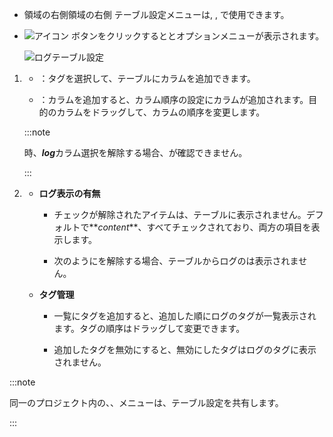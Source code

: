 - <InDoc pages="log-search,aws-log-search,log-exp,aws-log-exp"><LinkImage img="number-03.png" className="ico" />領域の右側</InDoc><InDoc pages="log-lt,aws-log-lt"><LinkImage img="number-02.png" className="ico" />領域の右側</InDoc> <UI>テーブル設定</UI>メニューは<Cmdname sid="logTail" className="uitext" />, <Cmdname sid="log_search" className="uitext" />, <Cmdname sid="logExplorer" className="uitext" />で使用できます。
- ![アイコン](/img/ic-setting.svg) <Cmdname sid="table_settings" className="uitext" />ボタンをクリックすると<Cmdname sid="column_settings" className="uitext" />と<Cmdname sid="ITM08349" className="uitext" />オプションメニューが表示されます。 

  ![ログテーブル設定](/img/log-table-contents-options.png)

1. <Cmdname sid="column_settings" className="uitext" />

    * <Cmdname sid="add_a_column" className="uitext" />：タグを選択して、テーブルにカラムを追加できます。

    * <Cmdname sid="column_order_setting" className="uitext" />：カラムを追加すると、カラム順序の設定にカラムが追加されます。目的のカラムをドラッグして、カラムの順序を変更します。

    :::note 

    <Cmdname sid="add_a_column" className="uitext" />時、***log***カラム選択を解除する場合、<Cmdname sid="ITM08349" className="uitext" />が確認できません。

    :::

2. <Cmdname sid="ITM08349" className="uitext" />

    <ImgLang img='log-table-contents.png' desc='テーブルのコンテンツ設定'/>

    - **ログ表示の有無**

      - チェックが解除されたアイテムは、テーブルに表示されません。デフォルトで**_content_**、<Cmdname sid="tag" className="uitext" />すべてチェックされており、両方の項目を表示します。 

      - 次のように<Cmdname sid="tag" className="uitext" />を解除する場合、テーブルからログの<Cmdname sid="tag" className="uitext" />は表示されません。
        <ImgLang img='log-table-contents-remove-tag.png' desc='ログテーブルコンテンツタグ非表示'/>

    - **タグ管理**

      - <Cmdname sid="tag_management" className="uitext" />一覧にタグを追加すると、追加した順にログのタグが一覧表示されます。タグの順序はドラッグして変更できます。

      - 追加したタグを無効にすると、無効にしたタグはログのタグに表示されません。 

:::note 

同一のプロジェクト内の<Cmdname sid="side_logTail" className="uitext" />、<Cmdname sid="side_logSearch" className="uitext" />、<Cmdname sid="side_logExplorer" className="uitext" />メニューは、テーブル設定を共有します。 

:::
